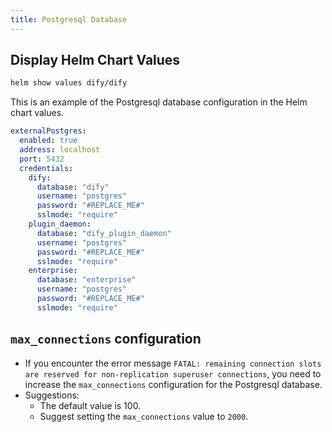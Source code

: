 ```yaml
---
title: Postgresql Database
---
```


## Display Helm Chart Values

```bash
helm show values dify/dify
```

This is an example of the Postgresql database configuration in the Helm chart values.

```yaml
externalPostgres:
  enabled: true
  address: localhost
  port: 5432
  credentials:
    dify:
      database: "dify"
      username: "postgres"
      password: "#REPLACE_ME#"
      sslmode: "require"
    plugin_daemon:
      database: "dify_plugin_daemon"
      username: "postgres"
      password: "#REPLACE_ME#"
      sslmode: "require"
    enterprise:
      database: "enterprise"
      username: "postgres"
      password: "#REPLACE_ME#"
      sslmode: "require"
```

## `max_connections` configuration

- If you encounter the error message `FATAL: remaining connection slots are reserved for non-replication superuser connections`, you need to increase the `max_connections` configuration for the Postgresql database.
- Suggestions:
  - The default value is 100.
  - Suggest setting the `max_connections` value to `2000`.
